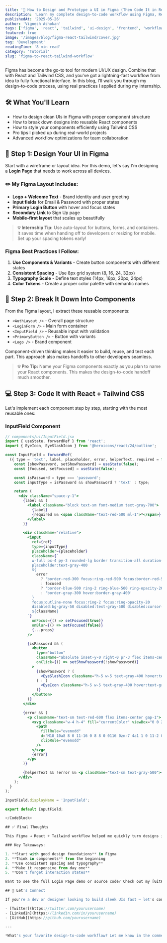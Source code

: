 ```yaml
---
title: '🎨 How to Design and Prototype a UI in Figma (Then Code It in React + Tailwind)'
description: 'Learn my complete design-to-code workflow using Figma, React, and Tailwind CSS. From wireframes to fully functional components with real-world tips from my internship experience.'
publishedAt: '2025-05-26'
author: 'Vignesh Ashokan'
tags: ['figma', 'react', 'tailwind', 'ui-design', 'frontend', 'workflow', 'components']
featured: true
image: '/images/blog/figma-react-tailwind/cover.jpg'
tag: 'Development'
readingTime: '8 min read'
category: 'Tutorial'
slug: 'figma-to-react-tailwind-workflow'
---
```


Figma has become the go-to tool for modern UI/UX design. Combine that with React and Tailwind CSS, and you've got a lightning-fast workflow from idea to fully functional interface. In this blog, I'll walk you through my design-to-code process, using real practices I applied during my internship.

## 🛠️ What You'll Learn

- How to design clean UIs in Figma with proper component structure
- How to break down designs into reusable React components
- How to style your components efficiently using Tailwind CSS
- Pro tips I picked up during real-world projects
- Advanced workflow optimizations for team collaboration

## 🔧 Step 1: Design Your UI in Figma

Start with a wireframe or layout idea. For this demo, let's say I'm designing a **Login Page** that needs to work across all devices.

### ✏️ My Figma Layout Includes:

- **Logo + Welcome Text** - Brand identity and user greeting
- **Input fields** for Email & Password with proper states
- **Primary Login Button** with hover and focus states
- **Secondary Link** to Sign Up page
- **Mobile-first layout** that scales up beautifully

> **💡 Internship Tip:** Use auto-layout for buttons, forms, and containers. It saves time when handing off to developers or resizing for mobile. Set up your spacing tokens early!

### Figma Best Practices I Follow:

1. **Use Components & Variants** - Create button components with different states
2. **Consistent Spacing** - Use 8px grid system (8, 16, 24, 32px)
3. **Typography Scale** - Define text styles (14px, 16px, 20px, 24px)
4. **Color Tokens** - Create a proper color palette with semantic names

## 🧩 Step 2: Break It Down Into Components

From the Figma layout, I extract these reusable components:

- `<AuthLayout />` - Overall page structure
- `<LoginForm />` - Main form container
- `<InputField />` - Reusable input with validation
- `<PrimaryButton />` - Button with variants
- `<Logo />` - Brand component

Component-driven thinking makes it easier to build, reuse, and test each part. This approach also makes handoffs to other developers seamless.

> **💡 Pro Tip:** Name your Figma components exactly as you plan to name your React components. This makes the design-to-code handoff much smoother.

## 💻 Step 3: Code It with React + Tailwind CSS

Let's implement each component step by step, starting with the most reusable ones:

### InputField Component

```jsx
// components/ui/InputField.jsx
import { useState, forwardRef } from 'react';
import { EyeIcon, EyeSlashIcon } from '@heroicons/react/24/outline';

const InputField = forwardRef(
  ({ type = 'text', label, placeholder, error, helperText, required = false, className = '', ...props }, ref) => {
    const [showPassword, setShowPassword] = useState(false);
    const [focused, setFocused] = useState(false);

    const isPassword = type === 'password';
    const inputType = isPassword && showPassword ? 'text' : type;

    return (
      <div className="space-y-1">
        {label && (
          <label className="block text-sm font-medium text-gray-700">
            {label}
            {required && <span className="text-red-500 ml-1">*</span>}
          </label>
        )}

        <div className="relative">
          <input
            ref={ref}
            type={inputType}
            placeholder={placeholder}
            className={`
            w-full px-4 py-3 rounded-lg border transition-all duration-200
            placeholder:text-gray-400
            ${
              error
                ? 'border-red-300 focus:ring-red-500 focus:border-red-500 bg-red-50'
                : focused
                ? 'border-blue-500 ring-2 ring-blue-500 ring-opacity-20'
                : 'border-gray-300 hover:border-gray-400'
            }
            focus:outline-none focus:ring-2 focus:ring-opacity-20
            disabled:bg-gray-50 disabled:text-gray-500 disabled:cursor-not-allowed
            ${className}
          `}
            onFocus={() => setFocused(true)}
            onBlur={() => setFocused(false)}
            {...props}
          />

          {isPassword && (
            <button
              type="button"
              className="absolute inset-y-0 right-0 pr-3 flex items-center"
              onClick={() => setShowPassword(!showPassword)}
            >
              {showPassword ? (
                <EyeSlashIcon className="h-5 w-5 text-gray-400 hover:text-gray-600" />
              ) : (
                <EyeIcon className="h-5 w-5 text-gray-400 hover:text-gray-600" />
              )}
            </button>
          )}
        </div>

        {error && (
          <p className="text-sm text-red-600 flex items-center gap-1">
            <svg className="w-4 h-4" fill="currentColor" viewBox="0 0 20 20">
              <path
                fillRule="evenodd"
                d="M18 10a8 8 0 11-16 0 8 8 0 0116 0zm-7 4a1 1 0 11-2 0 1 1 0 012 0zm-1-9a1 1 0 00-1 1v4a1 1 0 102 0V6a1 1 0 00-1-1z"
                clipRule="evenodd"
              />
            </svg>
            {error}
          </p>
        )}

        {helperText && !error && <p className="text-sm text-gray-500">{helperText}</p>}
      </div>
    );
  }
);

InputField.displayName = 'InputField';

export default InputField;

</CodeBlock>

## ✅ Final Thoughts

This Figma → React + Tailwind workflow helped me quickly turn designs into clean, reusable components. It's also easier to work in a team when your designs map directly to code.

### Key Takeaways:

1. **Start with good design foundations** in Figma
2. **Think in components** from the beginning
3. **Use consistent spacing and typography**
4. **Make it responsive from day one**
5. **Don't forget interaction states**

Want to see the full Login Page demo or source code? Check out my [GitHub repository](https://github.com/yourusername/figma-react-demo) or reach out!

## 🔗 Let's Connect

If you're a dev or designer looking to build sleek UIs fast — let's connect or collaborate!

- [Twitter](https://twitter.com/yourusername)
- [LinkedIn](https://linkedin.com/in/yourusername)
- [GitHub](https://github.com/yourusername)

---

*What's your favorite design-to-code workflow? Let me know in the comments below!*

```
